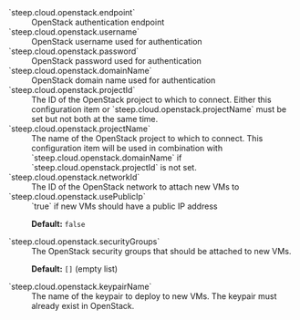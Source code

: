 <dl>
<dt>`steep.cloud.openstack.endpoint`</dt>
<dd>
OpenStack authentication endpoint
</dd>

<dt>`steep.cloud.openstack.username`</dt>
<dd>
OpenStack username used for authentication
</dd>

<dt>`steep.cloud.openstack.password`</dt>
<dd>
OpenStack password used for authentication
</dd>

<dt>`steep.cloud.openstack.domainName`</dt>
<dd>
OpenStack domain name used for authentication
</dd>

<dt>`steep.cloud.openstack.projectId`</dt>
<dd>
The ID of the OpenStack project to which to connect. Either this configuration
item or `steep.cloud.openstack.projectName` must be set but not both at the
same time.
</dd>

<dt>`steep.cloud.openstack.projectName`</dt>
<dd>
The name of the OpenStack project to which to connect. This configuration item
will be used in combination with `steep.cloud.openstack.domainName`
if `steep.cloud.openstack.projectId` is not set.
</dd>

<dt>`steep.cloud.openstack.networkId`</dt>
<dd>
The ID of the OpenStack network to attach new VMs to
</dd>

<dt>`steep.cloud.openstack.usePublicIp`</dt>
<dd>
`true` if new VMs should have a public IP address

**Default:** `false`
</dd>

<dt>`steep.cloud.openstack.securityGroups`</dt>
<dd>
The OpenStack security groups that should be attached to new VMs.

**Default:** `[]` (empty list)
</dd>

<dt>`steep.cloud.openstack.keypairName`</dt>
<dd>
The name of the keypair to deploy to new VMs. The keypair must already
exist in OpenStack.
</dd>
</dl>

